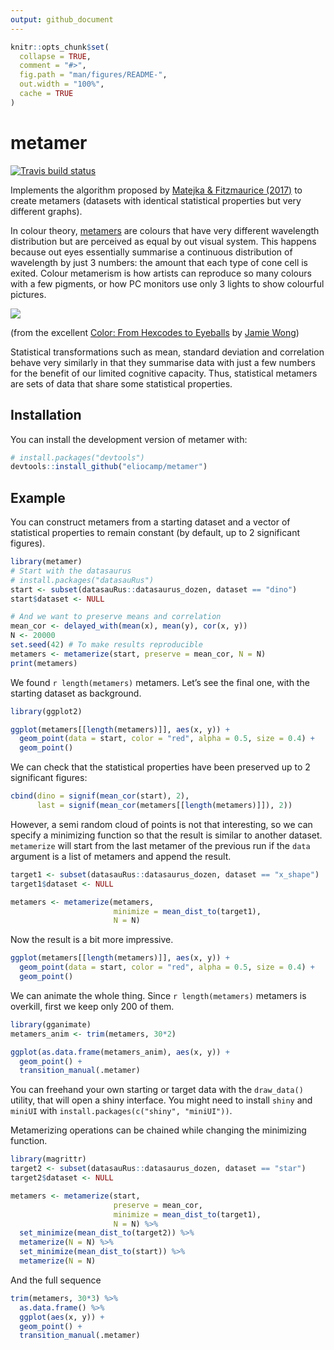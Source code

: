 ```yaml
---
output: github_document
---
```


<!-- README.md is generated from README.Rmd. Please edit that file -->

```r
knitr::opts_chunk$set(
  collapse = TRUE,
  comment = "#>",
  fig.path = "man/figures/README-",
  out.width = "100%",
  cache = TRUE
)
```
# metamer

[![Travis build status](https://travis-ci.org/eliocamp/metamer.svg?branch=master)](https://travis-ci.org/eliocamp/metamer)

Implements the algorithm proposed by [Matejka & Fitzmaurice (2017)](https://www.autodeskresearch.com/publications/samestats) to create metamers (datasets with identical statistical properties but very different graphs).

In colour theory, [metamers](https://en.wikipedia.org/wiki/Metamerism_(color)) are colours that have very different wavelength distribution but are perceived as equal by out visual system. This happens because out eyes essentially summarise a continuous distribution of wavelength by just 3 numbers: the amount that each type of cone cell is exited. Colour metamerism is how artists can reproduce so many colours with a few pigments, or how PC monitors use only 3 lights to show colourful pictures. 

![](man/figures/lemon.jpg)

(from the excellent [Color: From Hexcodes to Eyeballs](http://jamie-wong.com/post/color/) by [Jamie Wong](https://github.com/jlfwong))

Statistical transformations such as mean, standard deviation and correlation behave very similarly in that they summarise data with just a few numbers for the benefit of our limited cognitive capacity. Thus, statistical metamers are sets of data that share some statistical properties. 

## Installation

You can install the development version of metamer with:

``` r
# install.packages("devtools")
devtools::install_github("eliocamp/metamer")
```

## Example

You can construct metamers from a starting dataset and a vector of statistical properties to remain constant (by default, up to 2 significant figures). 

```r
library(metamer)
# Start with the datasaurus
# install.packages("datasauRus")
start <- subset(datasauRus::datasaurus_dozen, dataset == "dino")
start$dataset <- NULL

# And we want to preserve means and correlation
mean_cor <- delayed_with(mean(x), mean(y), cor(x, y)) 
N <- 20000
set.seed(42) # To make results reproducible
metamers <- metamerize(start, preserve = mean_cor, N = N)
print(metamers)
```

We found `r length(metamers)` metamers. Let's see the final one, with the starting dataset as background. 

```r
library(ggplot2)

ggplot(metamers[[length(metamers)]], aes(x, y)) +
  geom_point(data = start, color = "red", alpha = 0.5, size = 0.4) +
  geom_point()
```

We can check that the statistical properties have been preserved up to 2 significant figures:

```r
cbind(dino = signif(mean_cor(start), 2),
      last = signif(mean_cor(metamers[[length(metamers)]]), 2))
```

However, a semi random cloud of points is not that interesting, so we can specify a minimizing function so that the result is similar to another dataset. `metamerize` will start from the last metamer of the previous run if the `data` argument is a list of metamers and append the result. 

```r
target1 <- subset(datasauRus::datasaurus_dozen, dataset == "x_shape")
target1$dataset <- NULL
```

```r
metamers <- metamerize(metamers, 
                       minimize = mean_dist_to(target1), 
                       N = N)
```

Now the result is a bit more impressive. 

```r
ggplot(metamers[[length(metamers)]], aes(x, y)) +
  geom_point(data = start, color = "red", alpha = 0.5, size = 0.4) +
  geom_point()
```

We can animate the whole thing. Since `r length(metamers)` metamers is overkill, first we keep only 200 of them. 

```r
library(gganimate)
metamers_anim <- trim(metamers, 30*2)

ggplot(as.data.frame(metamers_anim), aes(x, y)) +
  geom_point() +
  transition_manual(.metamer)
```

You can freehand your own starting or target data with the `draw_data()` utility, that will open a shiny interface. You might need to install `shiny` and `miniUI` with `install.packages(c("shiny", "miniUI"))`.

Metamerizing operations can be chained while changing the minimizing function. 

```r
library(magrittr)
target2 <- subset(datasauRus::datasaurus_dozen, dataset == "star")
target2$dataset <- NULL

metamers <- metamerize(start,
                       preserve = mean_cor, 
                       minimize = mean_dist_to(target1),
                       N = N) %>% 
  set_minimize(mean_dist_to(target2)) %>% 
  metamerize(N = N) %>% 
  set_minimize(mean_dist_to(start)) %>% 
  metamerize(N = N)
```

And the full sequence 

```r
trim(metamers, 30*3) %>% 
  as.data.frame() %>% 
  ggplot(aes(x, y)) +
  geom_point() +
  transition_manual(.metamer)
```

